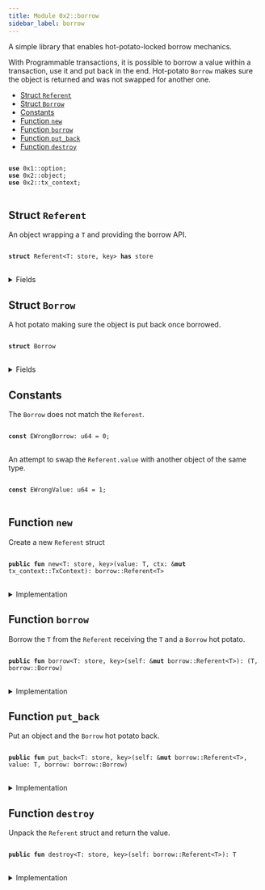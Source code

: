 ```yaml
---
title: Module 0x2::borrow
sidebar_label: borrow
---
```


<Link id="0x2_borrow"/>
A simple library that enables hot-potato-locked borrow mechanics.

With Programmable transactions, it is possible to borrow a value within
a transaction, use it and put back in the end. Hot-potato <code><Link to="borrow#0x2_borrow_Borrow">Borrow</Link></code> makes
sure the object is returned and was not swapped for another one.


-  [Struct `Referent`](#0x2_borrow_Referent)
-  [Struct `Borrow`](#0x2_borrow_Borrow)
-  [Constants](#@Constants_0)
-  [Function `new`](#0x2_borrow_new)
-  [Function `borrow`](#0x2_borrow_borrow)
-  [Function `put_back`](#0x2_borrow_put_back)
-  [Function `destroy`](#0x2_borrow_destroy)


<pre>
<code>
<b>use</b> <Link to="../move-stdlib/option#0x1_option">0x1::option</Link>;
<b>use</b> <Link to="object#0x2_object">0x2::object</Link>;
<b>use</b> <Link to="tx_context#0x2_tx_context">0x2::tx_context</Link>;
</code>
</pre>



<Link id="0x2_borrow_Referent"></Link>

## Struct `Referent`

An object wrapping a <code>T</code> and providing the borrow API.


<pre>
<code>
<b>struct</b> <Link to="borrow#0x2_borrow_Referent">Referent</Link>&lt;T: store, key&gt; <b>has</b> store
</code>
</pre>



<details>
<summary>Fields</summary>


<dl>
<dt>
<code>id: <b>address</b></code>
</dt>
<dd>

</dd>
<dt>
<code>value: <Link to="../move-stdlib/option#0x1_option_Option">option::Option</Link>&lt;T&gt;</code>
</dt>
<dd>

</dd>
</dl>


</details>

<Link id="0x2_borrow_Borrow"></Link>

## Struct `Borrow`

A hot potato making sure the object is put back once borrowed.


<pre>
<code>
<b>struct</b> <Link to="borrow#0x2_borrow_Borrow">Borrow</Link>
</code>
</pre>



<details>
<summary>Fields</summary>


<dl>
<dt>
<code>ref: <b>address</b></code>
</dt>
<dd>

</dd>
<dt>
<code>obj: <Link to="object#0x2_object_ID">object::ID</Link></code>
</dt>
<dd>

</dd>
</dl>


</details>

<Link id="@Constants_0"></Link>

## Constants


<Link id="0x2_borrow_EWrongBorrow"></Link>

The <code><Link to="borrow#0x2_borrow_Borrow">Borrow</Link></code> does not match the <code><Link to="borrow#0x2_borrow_Referent">Referent</Link></code>.


<pre>
<code>
<b>const</b> <Link to="borrow#0x2_borrow_EWrongBorrow">EWrongBorrow</Link>: u64 = 0;
</code>
</pre>



<Link id="0x2_borrow_EWrongValue"></Link>

An attempt to swap the <code><Link to="borrow#0x2_borrow_Referent">Referent</Link>.value</code> with another object of the same type.


<pre>
<code>
<b>const</b> <Link to="borrow#0x2_borrow_EWrongValue">EWrongValue</Link>: u64 = 1;
</code>
</pre>



<Link id="0x2_borrow_new"></Link>

## Function `new`

Create a new <code><Link to="borrow#0x2_borrow_Referent">Referent</Link></code> struct


<pre>
<code>
<b>public</b> <b>fun</b> <Link to="borrow#0x2_borrow_new">new</Link>&lt;T: store, key&gt;(value: T, ctx: &<b>mut</b> <Link to="tx_context#0x2_tx_context_TxContext">tx_context::TxContext</Link>): <Link to="borrow#0x2_borrow_Referent">borrow::Referent</Link>&lt;T&gt;
</code>
</pre>



<details>
<summary>Implementation</summary>


<pre>
<code>
<b>public</b> <b>fun</b> <Link to="borrow#0x2_borrow_new">new</Link>&lt;T: key + store&gt;(value: T, ctx: &<b>mut</b> TxContext): <Link to="borrow#0x2_borrow_Referent">Referent</Link>&lt;T&gt; \{
    <Link to="borrow#0x2_borrow_Referent">Referent</Link> \{
        id: <Link to="tx_context#0x2_tx_context_fresh_object_address">tx_context::fresh_object_address</Link>(ctx),
        value: <Link to="../move-stdlib/option#0x1_option_some">option::some</Link>(value)
    }
}
</code>
</pre>



</details>

<Link id="0x2_borrow_borrow"></Link>

## Function `borrow`

Borrow the <code>T</code> from the <code><Link to="borrow#0x2_borrow_Referent">Referent</Link></code> receiving the <code>T</code> and a <code><Link to="borrow#0x2_borrow_Borrow">Borrow</Link></code>
hot potato.


<pre>
<code>
<b>public</b> <b>fun</b> <Link to="borrow#0x2_borrow">borrow</Link>&lt;T: store, key&gt;(self: &<b>mut</b> <Link to="borrow#0x2_borrow_Referent">borrow::Referent</Link>&lt;T&gt;): (T, <Link to="borrow#0x2_borrow_Borrow">borrow::Borrow</Link>)
</code>
</pre>



<details>
<summary>Implementation</summary>


<pre>
<code>
<b>public</b> <b>fun</b> <Link to="borrow#0x2_borrow">borrow</Link>&lt;T: key + store&gt;(self: &<b>mut</b> <Link to="borrow#0x2_borrow_Referent">Referent</Link>&lt;T&gt;): (T, <Link to="borrow#0x2_borrow_Borrow">Borrow</Link>) \{
    <b>let</b> value = self.value.extract();
    <b>let</b> id = <Link to="object#0x2_object_id">object::id</Link>(&value);

    (value, <Link to="borrow#0x2_borrow_Borrow">Borrow</Link> \{
        ref: self.id,
        obj: id
    })
}
</code>
</pre>



</details>

<Link id="0x2_borrow_put_back"></Link>

## Function `put_back`

Put an object and the <code><Link to="borrow#0x2_borrow_Borrow">Borrow</Link></code> hot potato back.


<pre>
<code>
<b>public</b> <b>fun</b> <Link to="borrow#0x2_borrow_put_back">put_back</Link>&lt;T: store, key&gt;(self: &<b>mut</b> <Link to="borrow#0x2_borrow_Referent">borrow::Referent</Link>&lt;T&gt;, value: T, <Link to="borrow#0x2_borrow">borrow</Link>: <Link to="borrow#0x2_borrow_Borrow">borrow::Borrow</Link>)
</code>
</pre>



<details>
<summary>Implementation</summary>


<pre>
<code>
<b>public</b> <b>fun</b> <Link to="borrow#0x2_borrow_put_back">put_back</Link>&lt;T: key + store&gt;(self: &<b>mut</b> <Link to="borrow#0x2_borrow_Referent">Referent</Link>&lt;T&gt;, value: T, <Link to="borrow#0x2_borrow">borrow</Link>: <Link to="borrow#0x2_borrow_Borrow">Borrow</Link>) \{
    <b>let</b> <Link to="borrow#0x2_borrow_Borrow">Borrow</Link> \{ ref, obj } = <Link to="borrow#0x2_borrow">borrow</Link>;

    <b>assert</b>!(<Link to="object#0x2_object_id">object::id</Link>(&value) == obj, <Link to="borrow#0x2_borrow_EWrongValue">EWrongValue</Link>);
    <b>assert</b>!(self.id == ref, <Link to="borrow#0x2_borrow_EWrongBorrow">EWrongBorrow</Link>);
    self.value.fill(value);
}
</code>
</pre>



</details>

<Link id="0x2_borrow_destroy"></Link>

## Function `destroy`

Unpack the <code><Link to="borrow#0x2_borrow_Referent">Referent</Link></code> struct and return the value.


<pre>
<code>
<b>public</b> <b>fun</b> <Link to="borrow#0x2_borrow_destroy">destroy</Link>&lt;T: store, key&gt;(self: <Link to="borrow#0x2_borrow_Referent">borrow::Referent</Link>&lt;T&gt;): T
</code>
</pre>



<details>
<summary>Implementation</summary>


<pre>
<code>
<b>public</b> <b>fun</b> <Link to="borrow#0x2_borrow_destroy">destroy</Link>&lt;T: key + store&gt;(self: <Link to="borrow#0x2_borrow_Referent">Referent</Link>&lt;T&gt;): T \{
    <b>let</b> <Link to="borrow#0x2_borrow_Referent">Referent</Link> \{ id: _, value } = self;
    value.destroy_some()
}
</code>
</pre>



</details>
